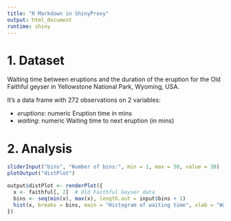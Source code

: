 ```yaml
---
title: "R Markdown in ShinyProxy"
output: html_document
runtime: shiny
---
```


# 1. Dataset

Waiting time between eruptions and the duration of the eruption for the Old Faithful geyser in Yellowstone National Park, Wyoming, USA.

It's a data frame with 272 observations on 2 variables:

*	_eruptions_:	numeric	Eruption time in mins
*	_waiting_:	numeric	Waiting time to next eruption (in mins)


# 2. Analysis

```r
sliderInput("bins", "Number of bins:", min = 1, max = 50, value = 30)
plotOutput("distPlot")
```

```r
output$distPlot <- renderPlot({
  x <- faithful[, 2]  # Old Faithful Geyser data
  bins <- seq(min(x), max(x), length.out = input$bins + 1)
  hist(x, breaks = bins, main = "Histogram of waiting time", xlab = "Waiting time", col = 'darkgray', border = 'white')
})
```
